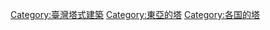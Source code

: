 {{Commons category}}

[[Category:臺灣塔式建築|Category:臺灣塔式建築]]
[[Category:東亞的塔|Category:東亞的塔]]
[[Category:各国的塔|Category:各国的塔]]